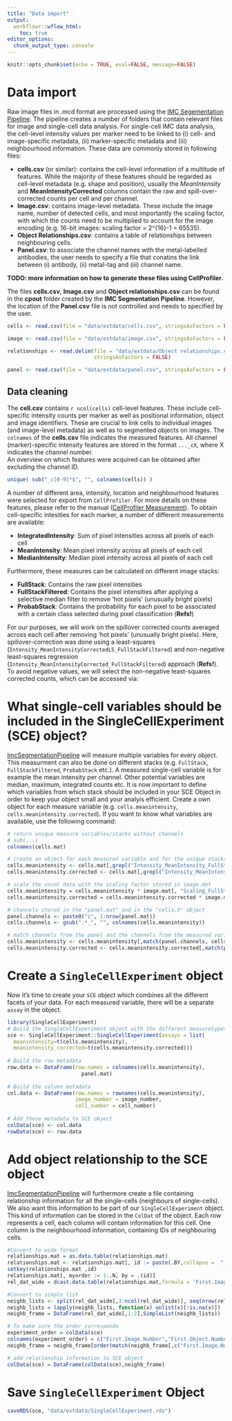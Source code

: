 ```yaml
---
title: "Data import"
output:
  workflowr::wflow_html:
    toc: true
editor_options:
  chunk_output_type: console
---
```


```r
knitr::opts_chunk$set(echo = TRUE, eval=FALSE, message=FALSE)
```

# Data import

Raw image files in .mcd format are processed using the [IMC Segementation Pipeline](https://github.com/BodenmillerGroup/ImcSegmentationPipeline).
The pipeline creates a number of folders that contain relevant files for image and single-cell data analysis.
For single-cell IMC data analysis, the cell-level intensity values per marker need to be linked to (i) cell- and image-specific metadata, (ii) marker-specific metadata and (iii) neighbourhood information.
These data are commonly stored in following files:

* __cells.csv__ (or similar): contains the cell-level information of a multitude of features. While the majority of these features should be regarded as cell-level metadata (e.g. shape and position), usually the _MeanIntensity_ and __MeanIntensityCorrected__ columns contain the raw and spill-over-corrected counts per cell and per channel.
* __Image.csv__: contains image-level metadata. These include the image name, number of detected cells, and most importantly the scaling factor, with which the counts need to be multiplied to account for the image encoding (e.g. 16-bit images: scaling factor = 2^{16}-1 = 65535).
* __Object Relationships.csv__: contains a table of relationships between neighbouring cells.
* __Panel.csv__: to associate the channel names with the metal-labelled antibodies, the user needs to specify a file that conatins the link between (i) antibody, (ii) metal-tag and (iii) channel name. 

__TODO: more information on how to generate these files using CellProfiler.__ 

The files __cells.csv__, __Image.csv__ and __Object relationships.csv__ can be found in the __cpout__ folder created by the __IMC Segmentation Pipeline__.
However, the location of the __Panel.csv__ file is not controlled and needs to specified by the user.

```r
cells <- read.csv(file = "data/extdata/cells.csv", stringsAsFactors = FALSE)

image <- read.csv(file = "data/extdata/image.csv", stringsAsFactors = FALSE)

relationships <- read.delim(file = "data/extdata/Object relationships.csv", 
                            stringsAsFactors = FALSE)

panel <- read.csv(file = "data/extdata/panel.csv", stringsAsFactors = FALSE)
```

## Data cleaning

The __cell.csv__ contains `r ncol(cells)` cell-level features.
These include cell-specific intensity counts per marker as well as positional information, object and image identifiers.
These are crucial to link cells to individual images (and image-level metadata) as well as to segmented objects on images.
The `colnames` of the __cells.csv__ file indicates the measured features. 
All channel (marker)-specific intensity features are stored in the format `..._cX`, where X indicates the channel number.   
An overview on which features were acquired can be obtained after excluding the channel ID.

```r
unique( sub("_c[0-9]*$", "", colnames(cells)) )
```

A number of different area, intensity, location and neighbourhood features were selected for export from `CellProfiler`.
For more details on these features, please refer to the manual ([CellProfiler Measurement](https://cellprofiler-manual.s3.amazonaws.com/CellProfiler-3.1.9/modules/measurement.html#)).
To obtain cell-specific intesities for each marker, a number of different measurements are available:

* __IntegratedIntensity__: Sum of pixel intensities across all pixels of each cell
* __MeanIntensity__: Mean pixel intensity across all pixels of each cell
* __MedianIntensity__: Median pixel intensity across all pixels of each cell

Furthermore, these measures can be calculated on different image stacks:

* __FullStack__: Contains the raw pixel intensities 
* __FullStackFiltered__:  Contains the pixel intensities after applying a selective median filter to remove 'hot pixels' (unusually bright pixels)
* __ProbabStack__: Contains the probability for each pixel to be associated with a certain class selected during pixel classification (__Refs!__)


For our purposes, we will work on the spillover corrected counts averaged across each cell after removing 'hot pixels' (unusually bright pixels). 
Here, spillover-correction was done using a least-squares (`Intensity_MeanIntensityCorrectedLS_FullStackFiltered`) and non-negative least-squares regression (`Intensity_MeanIntensityCorrected_FullStackFiltered`) approach (__Refs!__).
To avoid negative values, we will select the non-negative least-squares corrected counts, which can be accessed via:


# What single-cell variables should be included in the SingleCellExperiment (SCE) object?
[ImcSegmentationPipeline](github.com/BodenmillerGroup/ImcSegmentationPipeline) will measure multiple variables for every object. 
This measurment can also be done on different stacks (e.g. `FullStack`, `FullStackFiltered`, `ProbabStack` etc.). 
A measured single-cell variable is for example the mean intensity per channel. 
Other potential variables are median, maximum, integrated counts etc. 
It is now important to define which variables from which stack should be included in your SCE Object in order to keep your object small and your analyis efficient. 
Create a own object for each measure variable (e.g. `cells.meanintensity`, `cells.meanintensity.corrected`). 
If you want to know what variables are available, use the following command: 
```r
# return unique measure variables/stacks without channels
# sub(...)
colnames(cells.mat)
```
 
```r
# create an object for each measured variable and for the unique stacks
cells.meanintensity <- cells.mat[,grepl("Intensity_MeanIntensity_FullStackFiltered_", colnames(cells.mat))]
cells.meanintensity.corrected <- cells.mat[,grepl("Intensity_MeanIntensityCorrected_FullStackFiltered_", colnames(cells.mat))]

# scale the count data with the scaling factor stored in image.met
cells.meanintensity = cells.meanintensity * image.mat[, "Scaling_FullStackFiltered"][1]
cells.meanintensity.corrected = cells.meanintensity.corrected * image.mat[, "Scaling_FullStackFiltered"][1]

# channels stored in the "panel.mat" and in the "cells.X" object
panel.channels <- paste0("c", 1:nrow(panel.mat))
cells.channels <- gsub(".*_", "", colnames(cells.meanintensity))

# match channels from the panel and the channels from the measured variable
cells.meanintensity <- cells.meanintensity[,match(panel.channels, cells.channels)]
cells.meanintensity.corrected <- cells.meanintensity.corrected[,match(panel.channels, cells.channels)]
```

# Create a `SingleCellExperiment` object
Now it's time to create your `SCE` object which combines all the different facets of your data.
For each measured variable, there will be a separate `assay` in the object. 

```r
library(SingleCellExperiment)
# Build the SingleCellExperiment object with the different measuretypes (= assays)
sce <- SingleCellExperiment::SingleCellExperiment(assays = list(
  meanintensity=t(cells.meanintensity),
  meanintensity_corrected=t(cells.meanintensity.corrected)))
  
# Build the row metadata
row.data <- DataFrame(row.names = colnames(cells.meanintensity),
                        panel.mat)
  
# Build the column metadata
col.data <- DataFrame(row.names = rownames(cells.meanintensity),
                      image_number = image_number,
                      cell_number = cell_number)
  
# Add these metadata to SCE object
colData(sce) <- col.data
rowData(sce) <- row.data
```

# Add object relationship to the SCE object
[ImcSegmentationPipeline](github.com/BodenmillerGroup/ImcSegmentationPipeline) will furthermore create a file containing relationship information for all the single-cells (neighbours of single-cells). 
We also want this information to be part of our `SingleCellExperiment` object. 
This kind of information can be stored in the `ColDat` of the object. 
Each row represents a cell, each column will contain information for this cell. 
One column is the neighbourhood information, containing IDs of neighbouring cells. 

```r
#Convert to wide format
relationships.mat = as.data.table(relationships.mat)
relationships.mat <- relationships.mat[, id := paste(.BY,collapse =  "_"), by=.(First.Image.Number,First.Object.Number)]
setkey(relationships.mat ,id)
relationships.mat[, myorder := 1:.N, by = .(id)]
rel_dat_wide = dcast.data.table(relationships.mat,formula = 'First.Image.Number + First.Object.Number ~ myorder', value.var = 'Second.Object.Number')

#Convert to simple list
neighb_lists <- split(rel_dat_wide[,3:ncol(rel_dat_wide)], seq(nrow(rel_dat_wide)))
neighb_lists = lapply(neighb_lists, function(x) unlist(x)[!is.na(x)])
neighb_frame = DataFrame(rel_dat_wide[,1:2],SimpleList(neighb_lists))

# To make sure the order corresponds 
experiment_order = colData(sce)
colnames(experiment_order) = c("First.Image.Number","First.Object.Number")
neighb_frame = neighb_frame[order(match(neighb_frame[,c("First.Image.Number","First.Object.Number")],experiment_order)),]

# add relationship information to SCE object
colData(sce) = DataFrame(colData(sce),neighb_frame)
```

# Save `SingleCellExperiment` Object
```r
saveRDS(sce, "data/extdata/SingleCellExperiment.rds")
```



